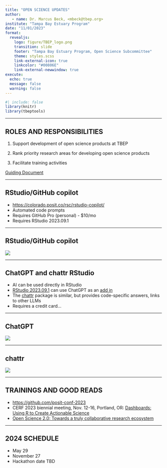 ```yaml
---
title: "OPEN SCIENCE UPDATES"
author: 
   - name: Dr. Marcus Beck, <mbeck@tbep.org>
institute: "Tampa Bay Estuary Program"
date: "11/01/2023"
format:
  revealjs:
    logo: figure/TBEP_logo.png
    transition: slide
    footer: "Tampa Bay Estuary Program, Open Science Subcommittee"
    theme: styles.scss
    link-external-icon: true
    linkcolor: "#00806E"
    link-external-newwindow: true
execute:
  echo: true
  message: false
  warning: false
---
```


```r
#| include: false
library(knitr)
library(tbeptools)
```

------------------------------------------------------------------------

## ROLES AND RESPONSIBILITIES

1.  Support development of open science products at TBEP

2.  Rank priority research areas for developing open science products

3.  Facilitate training activities

[Guiding Document](https://docs.google.com/document/d/1w6dVTwfYYDRVzGPXy0jyHxV4mwOutEY_ISMP1oAdZ_c/edit)

------------------------------------------------------------------------

## RStudio/GitHub copilot

-   <https://colorado.posit.co/rsc/rstudio-copilot/>
-   Automated code prompts
-   Requires GitHub Pro (personal) - \$10/mo
-   Requires RStudio 2023.09.1

------------------------------------------------------------------------

## RStudio/GitHub copilot

![](media/copilot_vid.gif)

------------------------------------------------------------------------

## ChatGPT and chattr RStudio

-   AI can be used directly in RStudio
-   [RStudio 2023.09.1](https://posit.co/download/rstudio-desktop/) can use ChatGPT as an [add in](https://rstudio.github.io/rstudio-extensions/rstudio_addins.html)
-   The [chattr](https://mlverse.github.io/chattr/) package is similar, but provides code-specific answers, links to other LLMs
-   Requires a credit card...

------------------------------------------------------------------------

## ChatGPT

![](media/chatgptaddin2.gif)

------------------------------------------------------------------------

## chattr

![](media/chattr2.gif)

------------------------------------------------------------------------

## TRAININGS AND GOOD READS

-   <https://github.com/posit-conf-2023>
-   CERF 2023 biennial meeting, Nov. 12-16, Portland, OR: [Dashboards: Using R to Create Actionable Science](https://conference.cerf.science/2023-workshop--dashboards--using-r-to-create-actionable-science)
-   [Open Science 2.0: Towards a truly collaborative research ecosystem](https://journals.plos.org/plosbiology/article?id=10.1371/journal.pbio.3002362)

------------------------------------------------------------------------

## 2024 SCHEDULE

-   May 29
-   November 27
-   Hackathon date TBD
